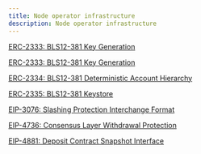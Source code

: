 ```yaml
---
title: Node operator infrastructure
description: Node operator infrastructure
---
```


[ERC-2333: BLS12-381 Key Generation](https://eipswiki.notion.site/ERC-2333-BLS12-381-Key-Generation-3317b824bdd0436b924e109225f9679d?pvs=25)

[ERC-2333: BLS12-381 Key Generation](https://eips.ethereum.org/EIPS/eip-2333)

[ERC-2334: BLS12-381 Deterministic Account Hierarchy](https://eips.ethereum.org/EIPS/eip-2334)

[ERC-2335: BLS12-381 Keystore](https://eips.ethereum.org/EIPS/eip-2335)

[EIP-3076: Slashing Protection Interchange Format](https://eips.ethereum.org/EIPS/eip-3076)

[EIP-4736: Consensus Layer Withdrawal Protection](https://eips.ethereum.org/EIPS/eip-4736)

[EIP-4881: Deposit Contract Snapshot Interface](https://eips.ethereum.org/EIPS/eip-4881)

